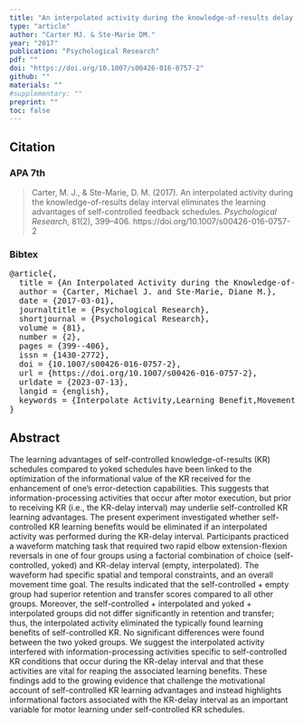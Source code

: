 ```yaml
---
title: "An interpolated activity during the knowledge-of-results delay interval eliminates the learning advantages of self-controlled feedback schedules"
type: "article"
author: "Carter MJ. & Ste-Marie DM."
year: "2017"
publication: "Psychological Research"
pdf: ""
doi: "https://doi.org/10.1007/s00426-016-0757-2"
github: ""
materials: ""
#supplementary: ""
preprint: ""
toc: false
---
```


## Citation

### APA 7th

> Carter, M. J., & Ste-Marie, D. M. (2017). An interpolated activity during the knowledge-of-results delay interval eliminates the learning advantages of self-controlled feedback schedules. *Psychological Research*, 81(2), 399–406. https://doi.org/10.1007/s00426-016-0757-2

### Bibtex

<pre>
@article{,
  title = {An Interpolated Activity during the Knowledge-of-Results Delay Interval Eliminates the Learning Advantages of Self-Controlled Feedback Schedules},
  author = {Carter, Michael J. and Ste-Marie, Diane M.},
  date = {2017-03-01},
  journaltitle = {Psychological Research},
  shortjournal = {Psychological Research},
  volume = {81},
  number = {2},
  pages = {399--406},
  issn = {1430-2772},
  doi = {10.1007/s00426-016-0757-2},
  url = {https://doi.org/10.1007/s00426-016-0757-2},
  urldate = {2023-07-13},
  langid = {english},
  keywords = {Interpolate Activity,Learning Benefit,Movement Completion,Performance Appraisal,Root Mean Square Error}
}
</pre>

## Abstract

The learning advantages of self-controlled knowledge-of-results (KR) schedules compared to yoked schedules have been linked to the optimization of the informational value of the KR received for the enhancement of one’s error-detection capabilities. This suggests that information-processing activities that occur after motor execution, but prior to receiving KR (i.e., the KR-delay interval) may underlie self-controlled KR learning advantages. The present experiment investigated whether self-controlled KR learning benefits would be eliminated if an interpolated activity was performed during the KR-delay interval. Participants practiced a waveform matching task that required two rapid elbow extension-flexion reversals in one of four groups using a factorial combination of choice (self-controlled, yoked) and KR-delay interval (empty, interpolated). The waveform had specific spatial and temporal constraints, and an overall movement time goal. The results indicated that the self-controlled + empty group had superior retention and transfer scores compared to all other groups. Moreover, the self-controlled + interpolated and yoked + interpolated groups did not differ significantly in retention and transfer; thus, the interpolated activity eliminated the typically found learning benefits of self-controlled KR. No significant differences were found between the two yoked groups. We suggest the interpolated activity interfered with information-processing activities specific to self-controlled KR conditions that occur during the KR-delay interval and that these activities are vital for reaping the associated learning benefits. These findings add to the growing evidence that challenge the motivational account of self-controlled KR learning advantages and instead highlights informational factors associated with the KR-delay interval as an important variable for motor learning under self-controlled KR schedules.
